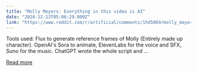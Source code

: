 ```yaml
---
title: "Molly Meyers: Everything in this video is AI"
date: "2024-12-13T05:06:29.000Z"
link: "https://www.reddit.com/r/artificial/comments/1hd5069/molly_meyers_everything_in_this_video_is_ai/"
---
```


Tools used: Flux to generate reference frames of Molly (Entirely made up character). OpenAI's Sora to animate, ElevenLabs for the voice and SFX, Suno for the music. ChatGPT wrote the whole script and ...

[Read more](https://www.reddit.com/r/artificial/comments/1hd5069/molly_meyers_everything_in_this_video_is_ai/)
